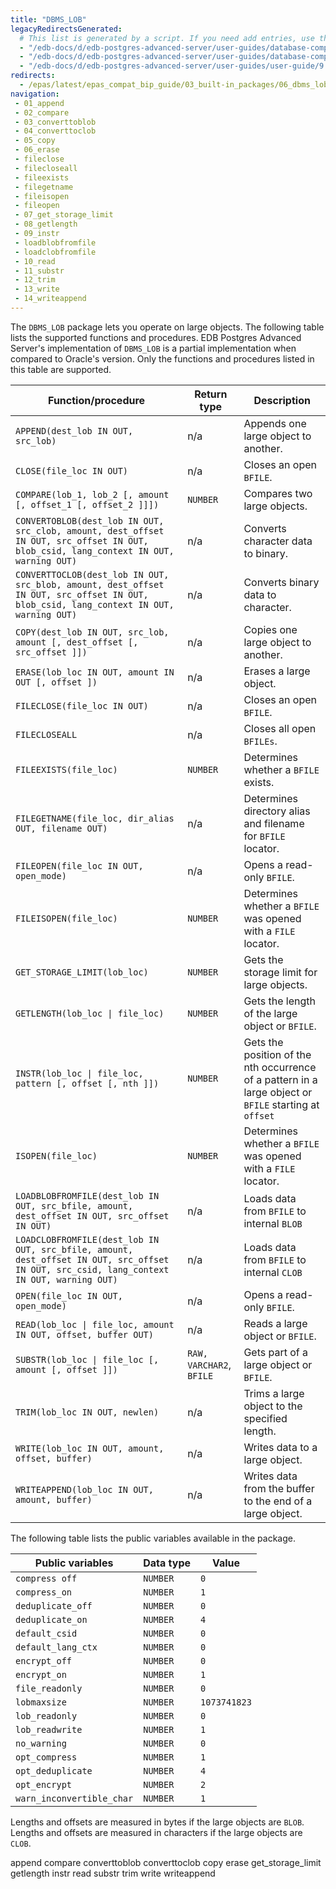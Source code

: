 ```yaml
---
title: "DBMS_LOB"
legacyRedirectsGenerated:
  # This list is generated by a script. If you need add entries, use the `legacyRedirects` key.
  - "/edb-docs/d/edb-postgres-advanced-server/user-guides/database-compatibility-for-oracle-developers-built-in-package-guide/9.6/Database_Compatibility_for_Oracle_Developers_Built-in_Package_Guide.1.17.html"
  - "/edb-docs/d/edb-postgres-advanced-server/user-guides/database-compatibility-for-oracle-developers-guide/9.5/Database_Compatibility_for_Oracle_Developers_Guide.1.193.html"
  - "/edb-docs/d/edb-postgres-advanced-server/user-guides/user-guide/9.5/EDB_Postgres_Enterprise_Guide.1.151.html"
redirects:
  - /epas/latest/epas_compat_bip_guide/03_built-in_packages/06_dbms_lob/ #generated for docs/epas/reorg-role-use-case-mode
navigation:
 - 01_append
 - 02_compare
 - 03_converttoblob
 - 04_converttoclob
 - 05_copy
 - 06_erase
 - fileclose
 - filecloseall
 - fileexists
 - filegetname
 - fileisopen
 - fileopen
 - 07_get_storage_limit
 - 08_getlength
 - 09_instr
 - loadblobfromfile
 - loadclobfromfile
 - 10_read
 - 11_substr
 - 12_trim
 - 13_write
 - 14_writeappend
---
```


The `DBMS_LOB` package lets you operate on large objects. The following table lists the supported functions and procedures. EDB Postgres Advanced Server's implementation of `DBMS_LOB` is a partial implementation when compared to Oracle's version. Only the functions and procedures listed in this table are supported.

| Function/procedure                                                                                                                     | Return type     | Description                                                                                  |
| -------------------------------------------------------------------------------------------------------------------------------------- | --------------- | -------------------------------------------------------------------------------------------- |
| `APPEND(dest_lob IN OUT, src_lob)`                                                                                                     | n/a             | Appends one large object to another.                                                         |
| `CLOSE(file_loc IN OUT)`                                                                                                                  | n/a             | Closes an open `BFILE`.                                                                   |
| `COMPARE(lob_1, lob_2 [, amount [, offset_1 [, offset_2 ]]])`                                                                          | `NUMBER`       | Compares two large objects.                                                                   |
| `CONVERTOBLOB(dest_lob IN OUT, src_clob, amount, dest_offset IN OUT, src_offset IN OUT, blob_csid, lang_context IN OUT, warning OUT)`  | n/a             | Converts character data to binary.                                                           |
| `CONVERTTOCLOB(dest_lob IN OUT, src_blob, amount, dest_offset IN OUT, src_offset IN OUT, blob_csid, lang_context IN OUT, warning OUT)` | n/a             | Converts binary data to character.                                                           |
| `COPY(dest_lob IN OUT, src_lob, amount [, dest_offset [, src_offset ]])`                                                               | n/a             | Copies one large object to another.                                                          |
| `ERASE(lob_loc IN OUT, amount IN OUT [, offset ])`                                                                                     | n/a             | Erases a large object.                                                                       |
| `FILECLOSE(file_loc IN OUT)`                                                                                                                  | n/a             | Closes an open `BFILE`.                                                               |
| `FILECLOSEALL`                                                                                                                         | n/a             | Closes all open `BFILEs`.                                                                    |
| `FILEEXISTS(file_loc)`                                                                                                                 | `NUMBER`       | Determines whether a `BFILE` exists.                                                          |
| `FILEGETNAME(file_loc, dir_alias OUT, filename OUT)`                                                                                           | n/a             | Determines directory alias and filename for `BFILE` locator.                         |
| `FILEOPEN(file_loc IN OUT, open_mode)`                                                                                                        | n/a             | Opens a read-only `BFILE`.                                                            |
| `FILEISOPEN(file_loc)`                                                                                                                 | `NUMBER`       | Determines whether a `BFILE` was opened with a `FILE` locator.                               |
| `GET_STORAGE_LIMIT(lob_loc)`                                                                                                           | `NUMBER`       | Gets the storage limit for large objects.                                                    |
| `GETLENGTH(lob_loc \| file_loc)`                                                                                                       | `NUMBER`       | Gets the length of the large object or `BFILE`.                                              |
| `INSTR(lob_loc \| file_loc, pattern [, offset [, nth ]])`                                                                              | `NUMBER`       | Gets the position of the nth occurrence of a pattern in a large object or `BFILE` starting at `offset` |
| `ISOPEN(file_loc)`                                                                                                                     | `NUMBER`       | Determines whether a `BFILE` was opened with a `FILE` locator.                               |
| `LOADBLOBFROMFILE(dest_lob IN OUT, src_bfile, amount, dest_offset IN OUT, src_offset IN OUT)`                                                                | n/a             | Loads data from `BFILE` to internal `BLOB`                             |
| `LOADCLOBFROMFILE(dest_lob IN OUT, src_bfile, amount, dest_offset IN OUT, src_offset IN OUT, src_csid, lang_context IN OUT, warning OUT)`                               | n/a             | Loads data from `BFILE` to internal `CLOB`                  |
| `OPEN(file_loc IN OUT, open_mode)`                                                                                                        | n/a             | Opens a read-only `BFILE`.                                                                |
| `READ(lob_loc \| file_loc, amount IN OUT, offset, buffer OUT)`                                                                         | n/a             | Reads a large object or `BFILE`.                                                             |
| `SUBSTR(lob_loc \| file_loc [, amount [, offset ]])`                                                                                   | `RAW, VARCHAR2`, `BFILE` | Gets part of a large object or `BFILE`.                                             |
| `TRIM(lob_loc IN OUT, newlen)`                                                                                                         | n/a             | Trims a large object to the specified length.                                                |
| `WRITE(lob_loc IN OUT, amount, offset, buffer)`                                                                                        | n/a             | Writes data to a large object.                                                               |
| `WRITEAPPEND(lob_loc IN OUT, amount, buffer)`                                                                                          | n/a             | Writes data from the buffer to the end of a large object.                                    |


The following table lists the public variables available in the package.

| Public variables          | Data type     | Value        |
| ------------------------- | ------------- | ------------ |
| `compress off`            | `NUMBER`     | `0`          |
| `compress_on`             | `NUMBER`     | `1`          |
| `deduplicate_off`         | `NUMBER`     | `0`          |
| `deduplicate_on`          | `NUMBER`     | `4`          |
| `default_csid`            | `NUMBER`     | `0`          |
| `default_lang_ctx`        | `NUMBER`     | `0`          |
| `encrypt_off`             | `NUMBER`     | `0`          |
| `encrypt_on`              | `NUMBER`     | `1`          |
| `file_readonly`           | `NUMBER`     | `0`          |
| `lobmaxsize`              | `NUMBER`     | `1073741823` |
| `lob_readonly`            | `NUMBER`     | `0`          |
| `lob_readwrite`           | `NUMBER`     | `1`          |
| `no_warning`              | `NUMBER`     | `0`          |
| `opt_compress`            | `NUMBER`     | `1`          |
| `opt_deduplicate`         | `NUMBER`     | `4`          |
| `opt_encrypt`             | `NUMBER`     | `2`          |
| `warn_inconvertible_char` | `NUMBER`     | `1`          |

Lengths and offsets are measured in bytes if the large objects are `BLOB`. Lengths and offsets are measured in characters if the large objects are `CLOB`.

<div class="toctree" maxdepth="5">

append compare converttoblob converttoclob copy erase get_storage_limit getlength instr read substr trim write writeappend

</div>
